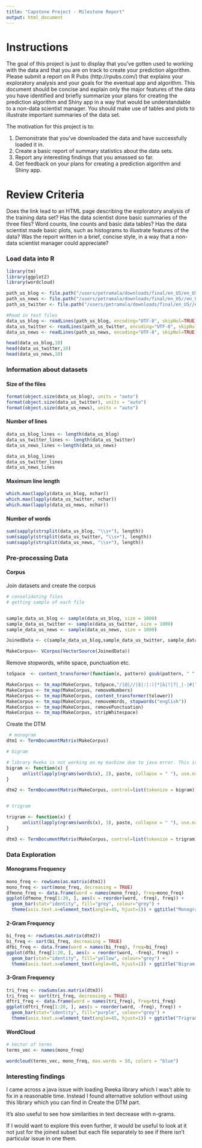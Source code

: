 ```yaml
---
title: "Capstone Project - Milestone Report"
output: html_document
---
```


# Instructions

The goal of this project is just to display that you've gotten used to working with the data and that you are on track to create your prediction algorithm. Please submit a report on R Pubs (http://rpubs.com/) that explains your exploratory analysis and your goals for the eventual app and algorithm. This document should be concise and explain only the major features of the data you have identified and briefly summarize your plans for creating the prediction algorithm and Shiny app in a way that would be understandable to a non-data scientist manager. You should make use of tables and plots to illustrate important summaries of the data set. 

The motivation for this project is to:

1. Demonstrate that you've downloaded the data and have successfully loaded it in.
2. Create a basic report of summary statistics about the data sets.
3. Report any interesting findings that you amassed so far.
4. Get feedback on your plans for creating a prediction algorithm and Shiny app.

# Review Criteria

Does the link lead to an HTML page describing the exploratory analysis of the training data set?
Has the data scientist done basic summaries of the three files? Word counts, line counts and basic data tables?
Has the data scientist made basic plots, such as histograms to illustrate features of the data?
Was the report written in a brief, concise style, in a way that a non-data scientist manager could appreciate?

###  Load data into R

```r
library(tm)
library(ggplot2)
library(wordcloud)
```

```r
path_us_blog <- file.path("/users/petramala/downloads/final/en_US/en_US.blogs.txt")
path_us_news <- file.path("/users/petramala/downloads/final/en_US//en_US.news.txt")
path_us_twitter <- file.path("/users/petramala/downloads/final/en_US//en_US.twitter.txt")
```

```r
#Read in text files
data_us_blog <- readLines(path_us_blog, encoding="UTF-8", skipNul=TRUE)
data_us_twitter <- readLines(path_us_twitter, encoding="UTF-8", skipNul=TRUE)
data_us_news <- readLines(path_us_news, encoding="UTF-8", skipNul=TRUE)
```

```r
head(data_us_blog,10)
head(data_us_twitter,10)
head(data_us_news,10)
```

### Information about datasets

#### Size of the files

```r
format(object.size(data_us_blog), units = "auto")
format(object.size(data_us_twitter), units = "auto")
format(object.size(data_us_news), units = "auto")
```

#### Number of lines

```r
data_us_blog_lines <- length(data_us_blog)
data_us_twitter_lines <- length(data_us_twitter)
data_us_news_lines <-length(data_us_news)

data_us_blog_lines
data_us_twitter_lines
data_us_news_lines
```

#### Maximum line length

```r
which.max(lapply(data_us_blog, nchar))
which.max(lapply(data_us_twitter, nchar))
which.max(lapply(data_us_news, nchar))
```
#### Number of words

```r
sum(sapply(strsplit(data_us_blog, "\\s+"), length))
sum(sapply(strsplit(data_us_twitter, "\\s+"), length))
sum(sapply(strsplit(data_us_news, "\\s+"), length))
```

### Pre-processing Data

#### Corpus

Join datasets and create the corpus
```r
# consolidating files
# getting sample of each file


sample_data_us_blog <- sample(data_us_blog, size = 1000)
sample_data_us_twitter <- sample(data_us_twitter, size = 1000)
sample_data_us_news <- sample(data_us_news, size = 1000)

JoinedData <- c(sample_data_us_blog,sample_data_us_twitter, sample_data_us_news)

MakeCorpus<- VCorpus(VectorSource(JoinedData))
```

Remove stopwords, white space, punctuation etc.

```r
toSpace  <- content_transformer(function(x, pattern) gsub(pattern, " ", x))

MakeCorpus <- tm_map(MakeCorpus, toSpace,"/|@|//|$|:|:)|*|&|!|?|_|-|#|")
MakeCorpus <- tm_map(MakeCorpus, removeNumbers)
MakeCorpus <- tm_map(MakeCorpus, content_transformer(tolower))
MakeCorpus <- tm_map(MakeCorpus, removeWords, stopwords("english"))
MakeCorpus <- tm_map(MakeCorpus, removePunctuation)
MakeCorpus <- tm_map(MakeCorpus, stripWhitespace)
```

Create the DTM

```r
 # monogram
dtm1 <- TermDocumentMatrix(MakeCorpus)

# bigram

# library Rweka is not working on my machine due to java error. This is an alternative approach to n-grams
bigram <- function(x) {
      unlist(lapply(ngrams(words(x), 2), paste, collapse = " "), use.names = FALSE)
}

dtm2 <- TermDocumentMatrix(MakeCorpus, control=list(tokenize = bigram))


# trigram

trigram <- function(x) {
      unlist(lapply(ngrams(words(x), 3), paste, collapse = " "), use.names = FALSE)
}

dtm3 <- TermDocumentMatrix(MakeCorpus, control=list(tokenize = trigram))
```

### Data Exploration

#### Monograms Frequency

```r
mono_freq <- rowSums(as.matrix(dtm1))
mono_freq <- sort(mono_freq, decreasing = TRUE)
dfmono_freq <- data.frame(word = names(mono_freq), freq=mono_freq)
ggplot(dfmono_freq[1:20, ], aes(x = reorder(word, -freq), freq)) +
  geom_bar(stat="identity", fill="grey", colour="grey") +
  theme(axis.text.x=element_text(angle=45, hjust=1)) + ggtitle("Monogram Frequency")
```

#### 2-Gram Frequency

```r
bi_freq <- rowSums(as.matrix(dtm2))
bi_freq <- sort(bi_freq, decreasing = TRUE)
dfbi_freq <- data.frame(word = names(bi_freq), freq=bi_freq)
ggplot(dfbi_freq[1:20, ], aes(x = reorder(word, -freq), freq)) +
  geom_bar(stat="identity", fill="yellow", colour="grey") +
  theme(axis.text.x=element_text(angle=45, hjust=1)) + ggtitle("Bigram Frequency")
```

#### 3-Gram Frequency

```r
tri_freq <- rowSums(as.matrix(dtm3))
tri_freq <- sort(tri_freq, decreasing = TRUE)
dftri_freq <- data.frame(word = names(tri_freq), freq=tri_freq)
ggplot(dftri_freq[1:20, ], aes(x = reorder(word, -freq), freq)) +
  geom_bar(stat="identity", fill="purple", colour="grey") +
  theme(axis.text.x=element_text(angle=45, hjust=1)) + ggtitle("Trigram Frequency")
```

#### WordCloud

```r
# Vector of terms
terms_vec <- names(mono_freq)

wordcloud(terms_vec, mono_freq, max.words = 50, colors = "blue")
```

### Interesting findings

I came across a java issue with loading Rweka library which I was't able to fix in a reasonable time. Instead I found alternative solution without using this library which you can find in Create the DTM part.

It's also useful to see how similarities in text decrease with n-grams. 

If I would want to explore this even further, it would be useful to look at it not just for the joined subset but each file separately to see if there isn't particular issue in one them.
